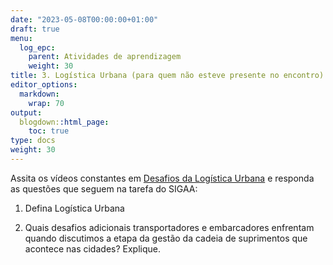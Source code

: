 ```yaml
---
date: "2023-05-08T00:00:00+01:00"
draft: true
menu:
  log_epc:
    parent: Atividades de aprendizagem
    weight: 30
title: 3. Logística Urbana (para quem não esteve presente no encontro)
editor_options: 
  markdown: 
    wrap: 70
output: 
  blogdown::html_page:
    toc: true
type: docs
weight: 30
---
```



Assita os vídeos constantes em [Desafios da Logística Urbana](https://www.places.education/cursos/log_all/log_urb/) e responda as questões que seguem na tarefa do SIGAA:

1. Defina Logística Urbana

2. Quais desafios adicionais transportadores e embarcadores enfrentam quando discutimos a etapa da gestão da cadeia de suprimentos que acontece nas cidades? Explique. 

